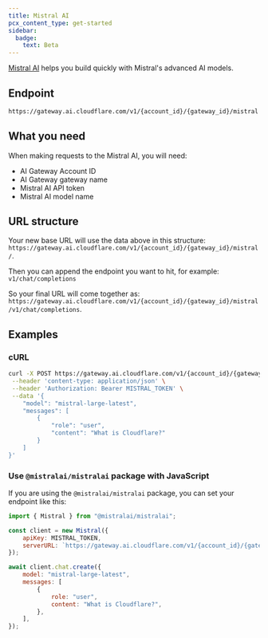 ```yaml
---
title: Mistral AI
pcx_content_type: get-started
sidebar:
  badge:
    text: Beta
---
```


[Mistral AI](https://mistral.ai) helps you build quickly with Mistral's advanced AI models.

## Endpoint

```txt
https://gateway.ai.cloudflare.com/v1/{account_id}/{gateway_id}/mistral
```

## What you need

When making requests to the Mistral AI, you will need:

- AI Gateway Account ID
- AI Gateway gateway name
- Mistral AI API token
- Mistral AI model name

## URL structure

Your new base URL will use the data above in this structure: `https://gateway.ai.cloudflare.com/v1/{account_id}/{gateway_id}/mistral/`.

Then you can append the endpoint you want to hit, for example: `v1/chat/completions`

So your final URL will come together as: `https://gateway.ai.cloudflare.com/v1/{account_id}/{gateway_id}/mistral/v1/chat/completions`.

## Examples

### cURL

```bash title="Example fetch request"
curl -X POST https://gateway.ai.cloudflare.com/v1/{account_id}/{gateway_id}/mistral/v1/chat/completions \
 --header 'content-type: application/json' \
 --header 'Authorization: Bearer MISTRAL_TOKEN' \
 --data '{
    "model": "mistral-large-latest",
    "messages": [
        {
            "role": "user",
            "content": "What is Cloudflare?"
        }
    ]
}'
```

### Use `@mistralai/mistralai` package with JavaScript

If you are using the `@mistralai/mistralai` package, you can set your endpoint like this:

```js title="JavaScript example"
import { Mistral } from "@mistralai/mistralai";

const client = new Mistral({
	apiKey: MISTRAL_TOKEN,
	serverURL: `https://gateway.ai.cloudflare.com/v1/{account_id}/{gateway_id}/mistral`,
});

await client.chat.create({
	model: "mistral-large-latest",
	messages: [
		{
			role: "user",
			content: "What is Cloudflare?",
		},
	],
});
```
